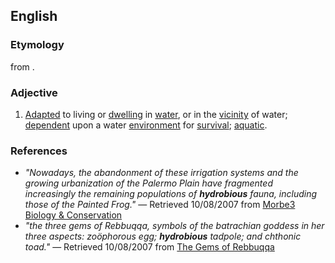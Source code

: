 ==English==

===Etymology===
from {{uder|en|grc|ὐδρόβιος||living in the water}}.

===Adjective===
{{en-adj}}

# [[adapted|Adapted]] to living or [[dwelling]] in [[water]], or in the [[vicinity]] of water; [[dependent]] upon a water [[environment]] for [[survival]]; [[aquatic]].

===References===
* ''"Nowadays, the abandonment of these irrigation systems and the growing urbanization of the Palermo Plain have fragmented increasingly the remaining populations of '''hydrobious''' fauna, including those of the Painted Frog."'' — Retrieved 10/08/2007 from [https://web.archive.org/web/20040908074714/http://utenti.lycos.it/bufo2000/morbe3.htm Morbe3 Biology & Conservation]
* ''"the three gems of Rebbuqqa, symbols of the batrachian goddess in her three aspects: zoöphorous egg; '''hydrobious''' tadpole; and chthonic toad."'' — Retrieved 10/08/2007 from [https://web.archive.org/web/20071012051511/http://www.gwywyr.com/texts/gems.html The Gems of Rebbuqqa]